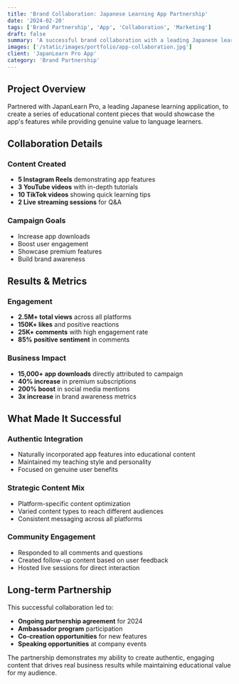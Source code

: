 ```yaml
---
title: 'Brand Collaboration: Japanese Learning App Partnership'
date: '2024-02-20'
tags: ['Brand Partnership', 'App', 'Collaboration', 'Marketing']
draft: false
summary: 'A successful brand collaboration with a leading Japanese learning app, creating educational content that drove significant user engagement and app downloads.'
images: ['/static/images/portfolio/app-collaboration.jpg']
client: 'JapanLearn Pro App'
category: 'Brand Partnership'
---
```


## Project Overview

Partnered with JapanLearn Pro, a leading Japanese learning application, to create a series of educational content pieces that would showcase the app's features while providing genuine value to language learners.

## Collaboration Details

### Content Created
- **5 Instagram Reels** demonstrating app features
- **3 YouTube videos** with in-depth tutorials
- **10 TikTok videos** showing quick learning tips
- **2 Live streaming sessions** for Q&A

### Campaign Goals
- Increase app downloads
- Boost user engagement
- Showcase premium features
- Build brand awareness

## Results & Metrics

### Engagement
- **2.5M+ total views** across all platforms
- **150K+ likes** and positive reactions
- **25K+ comments** with high engagement rate
- **85% positive sentiment** in comments

### Business Impact
- **15,000+ app downloads** directly attributed to campaign
- **40% increase** in premium subscriptions
- **200% boost** in social media mentions
- **3x increase** in brand awareness metrics

## What Made It Successful

### Authentic Integration
- Naturally incorporated app features into educational content
- Maintained my teaching style and personality
- Focused on genuine user benefits

### Strategic Content Mix
- Platform-specific content optimization
- Varied content types to reach different audiences
- Consistent messaging across all platforms

### Community Engagement
- Responded to all comments and questions
- Created follow-up content based on user feedback
- Hosted live sessions for direct interaction

## Long-term Partnership

This successful collaboration led to:
- **Ongoing partnership agreement** for 2024
- **Ambassador program** participation
- **Co-creation opportunities** for new features
- **Speaking opportunities** at company events

The partnership demonstrates my ability to create authentic, engaging content that drives real business results while maintaining educational value for my audience. 